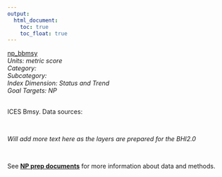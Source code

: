 ```yaml
---
output:
  html_document:
    toc: true
    toc_float: true
---
```


[np_bbmsy](https://github.com/OHI-Science/bhi/blob/master/baltic/layers/np_bbmsy_bhi2015.csv)\
*Units: metric score*\
*Category:*\
*Subcategory:*\
*Index Dimension: Status and Trend*\
*Goal Targets: NP*\
<br>

ICES Bmsy.  Data sources:

<br>

*Will add more text here as the layers are prepared for the BHI2.0*

<br>

See [**NP prep documents**](https://github.com/OHI-Science/bhi-1.0-archive/blob/draft/baltic2015/prep/NP/np_prep.md) for more information about data and methods.

<br>

